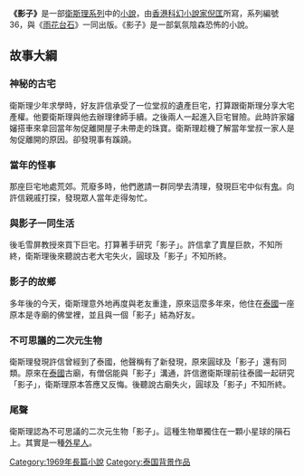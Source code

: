 {{Infobox book
|書名      = 影子
|圖像      = File:小說《影子》封面.jpg
|圖像說明   = 《影子》封面
|作者      = 衛斯理
|原名      = 
|中文書名   = 
|譯者      = 
|插圖      = 
|封面設計   = 
|出版地     = 香港
|語言      = 中文
|系列      = 衛斯理系列
|題材      = 
|類型      = 流行文學
|出版者     = 明窗出版社
|出版日期   = 
|中文版    = 
|媒介      = 
|頁數      = 269
|開本      = 
|isbn      = 9628993216
|oclc      = 
|杜威十進制圖書分類法    = 800
|美國國會圖書館圖書分類法 = 
|上一部作品  = [[魔磁|魔磁]]
|下一部作品  = [[頭髮_(小說)|頭髮]]
|引用       = 
|被引用     = 
}}

'''《影子》'''是一部[[衛斯理系列|衛斯理系列]]中的[[小說|小說]]，由[[香港|香港]][[科幻小說家|科幻小說家]][[倪匡|倪匡]]所寫，系列編號36，與《[[雨花台石_(小說)|雨花台石]]》一同出版。《影子》是一部氣氛陰森恐怖的小說。

==故事大綱==
===神秘的古宅===
衛斯理少年求學時，好友許信承受了一位堂叔的遺產巨宅，打算跟衛斯理分享大宅產權。他要衛斯理與他去辦理律師手續。之後兩人一起進入巨宅冒險。此時許家嬸嬸搭車來拿回當年匆促離開屋子未帶走的珠寶。衛斯理趁機了解當年堂叔一家人是匆促離開的原因。卻發現事有蹊蹺。

===當年的怪事===
那座巨宅地處荒郊。荒廢多時，他們邀請一群同學去清理，發現巨宅中似有[[鬼|鬼]]。向許信親戚打探，發現眾人當年走得匆忙。
===與影子一同生活===
後毛雪屏教授來買下巨宅。打算著手研究「影子」。許信拿了賣屋巨款，不知所終，衛斯理後來聽說古老大宅失火，圓球及「影子」不知所終。

===影子的故鄉===
多年後的今天，衛斯理意外地再度與老友重逢，原來這麼多年來，他住在[[泰國|泰國]]一座原本是寺廟的佛堂裡，並且與一個「影子」結為好友。

===不可思議的二次元生物===
衛斯理發現許信曾經到了泰國，他聲稱有了新發現，原來圓球及「影子」還有同類。原來在[[泰國|泰國]]古廟，有僧侶能與「影子」溝通，許信邀衛斯理前往泰國一起研究「影子」，衛斯理原本答應又反悔。後聽說古廟失火，圓球及「影子」不知所終。

===尾聲===
衛斯理認為不可思議的二次元生物「影子」。這種生物單獨住在一顆小星球的隕石上。其實是一種[[外星人|外星人]]。

{{s-start}}
{{s-bef | before=035 [[魔磁|魔磁]]}}
{{s-ttl | title=衛斯理系列（按編號） | years=036 '''影子'''、[[雨花台石_(小說)|雨花台石]]}}
{{s-aft | after=037 [[頭髮_(小說)|頭髮]]}}
{{s-bef | before=[[消失_(倪匡科幻冒險小說)|消失]]}}
{{s-ttl | title=衛斯理系列（按連載時序） | years=1969年10月16日至1969年12月4日 }}
{{s-aft | after=[[多了一個|多了一個]]}}
{{end box}}

{{衛斯理系列}}


[[Category:1969年長篇小說|Category:1969年長篇小說]]
[[Category:泰国背景作品|Category:泰国背景作品]]